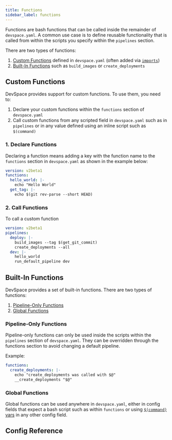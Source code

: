 ```yaml
---
title: Functions
sidebar_label: functions
---
```




Functions are bash functions that can be called inside the remainder of `devspace.yaml`. A common use case is to define reusable functionality that is called from within the scripts you specify within the `pipelines` section.

There are two types of functions:
1. [Custom Functions](#custom-functions) defined in `devspace.yaml` (often added via [`imports`](../imports/README.mdx))
2. [Built-In Functions](#built-in-functions) such as `build_images` or `create_deployments`


## Custom Functions
DevSpace provides support for custom functions. To use them, you need to:
1. Declare your custom functions within the `functions` section of `devspace.yaml`
2. Call custom functions from any scripted field in `devspace.yaml` such as in `pipelines` or in any value defined using an inline script such as `$(command)`

### 1. Declare Functions
Declaring a function means adding a key with the function name to the `functions` section in `devspace.yaml` as shown in the example below:
```yaml title=devspace.yaml
version: v2beta1
functions:
  hello_world: |-
    echo "Hello World"
  get_tag: |-
    echo $(git rev-parse --short HEAD)
```

### 2. Call Functions
To call a custom function
```yaml title=devspace.yaml
version: v2beta1
pipelines:
  deploy: |-
    build_images --tag $(get_git_commit)
    create_deployments --all
  dev: |-
    hello_world
    run_default_pipeline dev
```


## Built-In Functions
DevSpace provides a set of built-in functions. There are two types of functions:
1. [Pipeline-Only Functions](#pipeline-only-functions)
2. [Global Functions](#global-functions)


### Pipeline-Only Functions
Pipeline-only functions can only be used inside the scripts within the `pipelines` section of `devspace.yaml`. They can be overridden through the functions section to avoid changing a default pipeline.

Example:
```yaml
functions:
  create_deployments: |-
    echo "create_deployments was called with $@"
    __create_deployments "$@"
```

<PipelineFunctionRef/>


### Global Functions
Global functions can be used anywhere in `devspace.yaml`, either in config fields that expect a bash script such as within `functions` or using [`$(command)` vars](../variables.mdx#from-commands) in any other config field.

<GlobalFunctionRef/>


## Config Reference

<ConfigPartial/>
